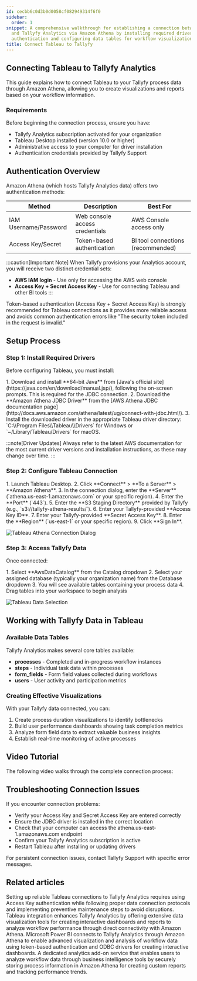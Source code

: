 ```yaml
---
id: cecbb6c0d3b0d0058cf082949314f6f0
sidebar:
  order: 1
snippet: A comprehensive walkthrough for establishing a connection between Tableau
  and Tallyfy Analytics via Amazon Athena by installing required drivers setting up
  authentication and configuring data tables for workflow visualization and reporting.
title: Connect Tableau to Tallyfy
---
```



## Connecting Tableau to Tallyfy Analytics

This guide explains how to connect Tableau to your Tallyfy process data through Amazon Athena, allowing you to create visualizations and reports based on your workflow information.

### Requirements

Before beginning the connection process, ensure you have:

- Tallyfy Analytics subscription activated for your organization
- Tableau Desktop installed (version 10.0 or higher)
- Administrative access to your computer for driver installation
- Authentication credentials provided by Tallyfy Support

## Authentication Overview

Amazon Athena (which hosts Tallyfy Analytics data) offers two authentication methods:

| Method | Description | Best For |
|--------|-------------|----------|
| IAM Username/Password | Web console access credentials | AWS Console access only |
| Access Key/Secret | Token-based authentication | BI tool connections (recommended) |

:::caution[Important Note]
When Tallyfy provisions your Analytics account, you will receive two distinct credential sets:
- **AWS IAM login** - Use only for accessing the AWS web console 
- **Access Key + Secret Access Key** - Use for connecting Tableau and other BI tools
:::

Token-based authentication (Access Key + Secret Access Key) is strongly recommended for Tableau connections as it provides more reliable access and avoids common authentication errors like "The security token included in the request is invalid."

## Setup Process

### Step 1: Install Required Drivers

Before configuring Tableau, you must install:

<Steps>
1. Download and install **64-bit Java** from [Java's official site](https://java.com/en/download/manual.jsp/), following the on-screen prompts. This is required for the JDBC connection.
2. Download the **Amazon Athena JDBC Driver** from the [AWS Athena JDBC documentation page](http://docs.aws.amazon.com/athena/latest/ug/connect-with-jdbc.html/).
3. Install the downloaded driver in the appropriate Tableau driver directory: `C:\\Program Files\\Tableau\\Drivers` for Windows or `~/Library/Tableau/Drivers` for macOS.
</Steps>

:::note[Driver Updates]
Always refer to the latest AWS documentation for the most current driver versions and installation instructions, as these may change over time.
:::

### Step 2: Configure Tableau Connection

<Steps>
1. Launch Tableau Desktop.
2. Click **Connect** > **To a Server** > **Amazon Athena**.
3. In the connection dialog, enter the **Server** (`athena.us-east-1.amazonaws.com` or your specific region).
4. Enter the **Port** (`443`).
5. Enter the **S3 Staging Directory** provided by Tallyfy (e.g., `s3://tallyfy-athena-results/`).
6. Enter your Tallyfy-provided **Access Key ID**.
7. Enter your Tallyfy-provided **Secret Access Key**.
8. Enter the **Region** (`us-east-1` or your specific region).
9. Click **Sign In**.
</Steps>

![Tableau Athena Connection Dialog](https://screenshots.tallyfy.com/tableau-athena-connection.png)

### Step 3: Access Tallyfy Data

Once connected:

<Steps>
1. Select **AwsDataCatalog** from the Catalog dropdown
2. Select your assigned database (typically your organization name) from the Database dropdown
3. You will see available tables containing your process data
4. Drag tables into your workspace to begin analysis
</Steps>

![Tableau Data Selection](https://screenshots.tallyfy.com/tableau-data-selection.png)

## Working with Tallyfy Data in Tableau

### Available Data Tables

Tallyfy Analytics makes several core tables available:

- **processes** - Completed and in-progress workflow instances
- **steps** - Individual task data within processes
- **form_fields** - Form field values collected during workflows
- **users** - User activity and participation metrics

### Creating Effective Visualizations

With your Tallyfy data connected, you can:

1. Create process duration visualizations to identify bottlenecks
2. Build user performance dashboards showing task completion metrics
3. Analyze form field data to extract valuable business insights
4. Establish real-time monitoring of active processes

## Video Tutorial

The following video walks through the complete connection process:

<lite-vimeo videoid="359349723"></lite-vimeo>

## Troubleshooting Connection Issues

If you encounter connection problems:

- Verify your Access Key and Secret Access Key are entered correctly
- Ensure the JDBC driver is installed in the correct location
- Check that your computer can access the athena.us-east-1.amazonaws.com endpoint
- Confirm your Tallyfy Analytics subscription is active
- Restart Tableau after installing or updating drivers

For persistent connection issues, contact Tallyfy Support with specific error messages.


## Related articles
<CardGrid>
<LinkTitleCard header="<b>Tableau > Troubleshoot issues</b>" href="/products/pro/integrations/analytics/tableau/how-to-troubleshoot-data-connection-issues-in-tallyfy/" > Setting up reliable Tableau connections to Tallyfy Analytics requires using Access Key authentication while following proper data connection protocols and implementing preventive maintenance steps to avoid disruptions. </LinkTitleCard>
<LinkTitleCard header="<b>Analytics > Tableau</b>" href="/products/pro/integrations/analytics/tableau/" > Tableau integration enhances Tallyfy Analytics by offering extensive data visualization tools for creating interactive dashboards and reports to analyze workflow performance through direct connectivity with Amazon Athena. </LinkTitleCard>
<LinkTitleCard header="<b>Powerbi > Connect Power BI</b>" href="/products/pro/integrations/analytics/powerbi/how-to-analyze-tallyfy-workflows-with-power-bi/" > Microsoft Power BI connects to Tallyfy Analytics through Amazon Athena to enable advanced visualization and analysis of workflow data using token-based authentication and ODBC drivers for creating interactive dashboards. </LinkTitleCard>
<LinkTitleCard header="<b>Integrations > Tallyfy Analytics</b>" href="/products/pro/integrations/analytics/" > A dedicated analytics add-on service that enables users to analyze workflow data through business intelligence tools by securely storing process information in Amazon Athena for creating custom reports and tracking performance trends. </LinkTitleCard>
</CardGrid>